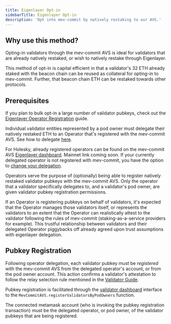 ```yaml
---
title: Eigenlayer Opt-in
sidebarTitle: Eigenlayer Opt-in
description: 'Opt into mev-commit by natively restaking to our AVS.'
---
```


## Why use this method?

Opting-in validators through the mev-commit AVS is ideal for validators that are already natively restaked, or wish to natively restake through Eigenlayer. 

This method of opt-in is capital efficient in that a validator's 32 ETH already staked with the beacon chain can be reused as collateral for opting-in to mev-commit. Further, that beacon chain ETH can be restaked towards other protocols.

## Prerequisites

If you plan to bulk opt-in a large number of validator pubkeys, check out the [Eigenlayer Operator Registration](/v0.6.3/knowledge-base/eigenlayer-operator-registration) guide.

Individual validator entities represented by a pod owner must delegate their natively restaked ETH to an Operator that's registered with the mev-commit AVS. See how to delegate [here](https://docs.eigenlayer.xyz/eigenlayer/restaking-guides/restaking-user-guide/restaker-delegation/delegate-to-an-operator).

For Holesky, already registered operators can be found on the mev-commit AVS [Eigenlayer dashboard](https://holesky.eigenlayer.xyz/avs/0xededb8ed37a43fd399108a44646b85b780d85dd4). Mainnet link coming soon. If your currently delegated operator is not registered with mev-commit, you have the option to [change your delegation](https://docs.eigenlayer.xyz/eigenlayer/restaking-guides/restaking-user-guide/restaker-delegation/redelegation-process).

Operators serve the purpose of (optionally) being able to register natively restaked validator pubkeys with the mev-commit AVS. Only the operator that a validator specifically delegates to, and a validator's pod owner, are given validator pubkey registration permissions.

If an Operator is registering pubkeys on behalf of validators, it's expected that the Operator manages those validators itself, or represents the validators to an extent that the Operator can realistically attest to the validator following the rules of mev-commit (staking-as-a-service providers for example). This trustful relationship between validators and their delegated Operator piggybacks off already agreed upon trust assumptions with eigenlayer delegation.

## Pubkey Registration

Following operator delegation, each validator pubkey must be *registered* with the mev-commit AVS from the delegated operator's account, or from the pod owner account. This action confirms a validator's attestation to follow the relay selection rule mentioned in the [Validator Guide](/v0.6.3/get-started/validators/validator-guide#requirements).

Pubkey registration is facilitated through the [validator dashboard](https://validators.mev-commit.xyz/dashboard) interface to the `MevCommitAVS.registerValidatorsByPodOwners` function.

The connected metamask account (who is invoking the pubkey registration transaction) must be the delegated operator, or pod owner, of the validator pubkeys that are being registered.
